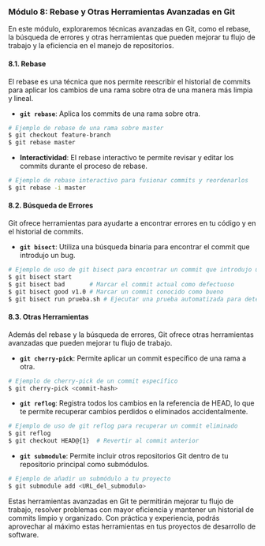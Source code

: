 ### Módulo 8: Rebase y Otras Herramientas Avanzadas en Git

En este módulo, exploraremos técnicas avanzadas en Git, como el rebase, la búsqueda de errores y otras herramientas que pueden mejorar tu flujo de trabajo y la eficiencia en el manejo de repositorios.

#### 8.1. Rebase

El rebase es una técnica que nos permite reescribir el historial de commits para aplicar los cambios de una rama sobre otra de una manera más limpia y lineal.

- **`git rebase`**: Aplica los commits de una rama sobre otra.

```bash
# Ejemplo de rebase de una rama sobre master
$ git checkout feature-branch
$ git rebase master
```

- **Interactividad**: El rebase interactivo te permite revisar y editar los commits durante el proceso de rebase.

```bash
# Ejemplo de rebase interactivo para fusionar commits y reordenarlos
$ git rebase -i master
```

#### 8.2. Búsqueda de Errores

Git ofrece herramientas para ayudarte a encontrar errores en tu código y en el historial de commits.

- **`git bisect`**: Utiliza una búsqueda binaria para encontrar el commit que introdujo un bug.

```bash
# Ejemplo de uso de git bisect para encontrar un commit que introdujo un bug
$ git bisect start
$ git bisect bad       # Marcar el commit actual como defectuoso
$ git bisect good v1.0 # Marcar un commit conocido como bueno
$ git bisect run prueba.sh # Ejecutar una prueba automatizada para determinar si el commit es defectuoso
```

#### 8.3. Otras Herramientas

Además del rebase y la búsqueda de errores, Git ofrece otras herramientas avanzadas que pueden mejorar tu flujo de trabajo.

- **`git cherry-pick`**: Permite aplicar un commit específico de una rama a otra.

```bash
# Ejemplo de cherry-pick de un commit específico
$ git cherry-pick <commit-hash>
```

- **`git reflog`**: Registra todos los cambios en la referencia de HEAD, lo que te permite recuperar cambios perdidos o eliminados accidentalmente.

```bash
# Ejemplo de uso de git reflog para recuperar un commit eliminado
$ git reflog
$ git checkout HEAD@{1}  # Revertir al commit anterior
```

- **`git submodule`**: Permite incluir otros repositorios Git dentro de tu repositorio principal como submódulos.

```bash
# Ejemplo de añadir un submódulo a tu proyecto
$ git submodule add <URL_del_submodulo>
```

Estas herramientas avanzadas en Git te permitirán mejorar tu flujo de trabajo, resolver problemas con mayor eficiencia y mantener un historial de commits limpio y organizado. Con práctica y experiencia, podrás aprovechar al máximo estas herramientas en tus proyectos de desarrollo de software.